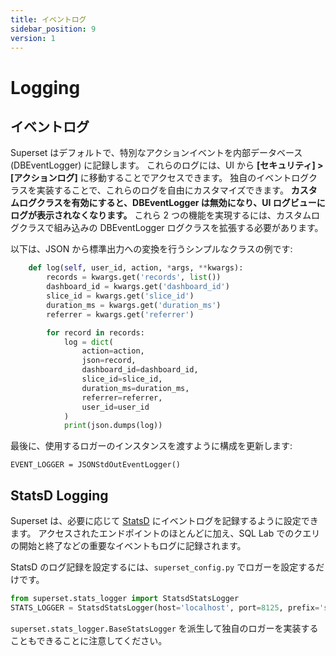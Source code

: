 ```yaml
---
title: イベントログ
sidebar_position: 9
version: 1
---
```


# Logging

## イベントログ

Superset はデフォルトで、特別なアクションイベントを内部データベース (DBEventLogger) に記録します。
これらのログには、UI から **[セキュリティ] > [アクションログ]** に移動することでアクセスできます。
独自のイベントログクラスを実装することで、これらのログを自由にカスタマイズできます。
**カスタムログクラスを有効にすると、DBEventLogger は無効になり、UI ログビューにログが表示されなくなります。**
これら 2 つの機能を実現するには、カスタムログクラスで組み込みの DBEventLogger ログクラスを拡張する必要があります。

以下は、JSON から標準出力への変換を行うシンプルなクラスの例です:

```python
    def log(self, user_id, action, *args, **kwargs):
        records = kwargs.get('records', list())
        dashboard_id = kwargs.get('dashboard_id')
        slice_id = kwargs.get('slice_id')
        duration_ms = kwargs.get('duration_ms')
        referrer = kwargs.get('referrer')

        for record in records:
            log = dict(
                action=action,
                json=record,
                dashboard_id=dashboard_id,
                slice_id=slice_id,
                duration_ms=duration_ms,
                referrer=referrer,
                user_id=user_id
            )
            print(json.dumps(log))
```

最後に、使用するロガーのインスタンスを渡すように構成を更新します:

```
EVENT_LOGGER = JSONStdOutEventLogger()
```

## StatsD Logging

Superset は、必要に応じて [StatsD](https://github.com/statsd/statsd) にイベントログを記録するように設定できます。
アクセスされたエンドポイントのほとんどに加え、SQL Lab でのクエリの開始と終了などの重要なイベントもログに記録されます。

StatsD のログ記録を設定するには、`superset_config.py` でロガーを設定するだけです。

```python
from superset.stats_logger import StatsdStatsLogger
STATS_LOGGER = StatsdStatsLogger(host='localhost', port=8125, prefix='superset')
```

`superset.stats_logger.BaseStatsLogger` を派生して独自のロガーを実装することもできることに注意してください。
